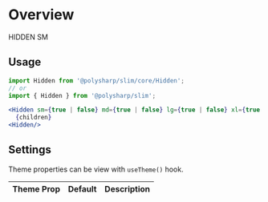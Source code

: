 

<Meta title="Core/Miscellaneous" component={Hidden} />

# Overview

<Preview withToolbar>
  <Story name="Hidden" parameters={{ decorators: [withKnobs] }}>
    <Hidden sm>
      <div style={{ height: '200px', width: '100%', border: '1px solid #000' }}>HIDDEN SM</div>
    </Hidden>
  </Story>
</Preview>

## Usage

```jsx
import Hidden from '@polysharp/slim/core/Hidden';
// or
import { Hidden } from '@polysharp/slim';

<Hidden sm={true | false} md={true | false} lg={true | false} xl={true | false}>
  {children}
<Hidden/>
```

## Settings

Theme properties can be view with `useTheme()` hook.

| Theme Prop | Default | Description |
| ---------- | ------- | ----------- |

